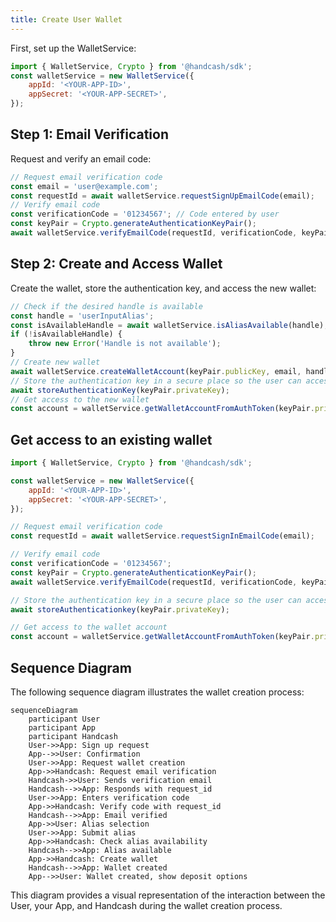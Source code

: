 ```yaml
---
title: Create User Wallet
---
```


First, set up the WalletService:

```javascript
import { WalletService, Crypto } from '@handcash/sdk';
const walletService = new WalletService({
    appId: '<YOUR-APP-ID>',
    appSecret: '<YOUR-APP-SECRET>',
});
```

## Step 1: Email Verification

Request and verify an email code:

```javascript
// Request email verification code
const email = 'user@example.com';
const requestId = await walletService.requestSignUpEmailCode(email);
// Verify email code
const verificationCode = '01234567'; // Code entered by user
const keyPair = Crypto.generateAuthenticationKeyPair();
await walletService.verifyEmailCode(requestId, verificationCode, keyPair.publicKey);
```

## Step 2: Create and Access Wallet

Create the wallet, store the authentication key, and access the new wallet:

```javascript
// Check if the desired handle is available
const handle = 'userInputAlias';
const isAvailableHandle = await walletService.isAliasAvailable(handle);
if (!isAvailableHandle) {
    throw new Error('Handle is not available');
}
// Create new wallet
await walletService.createWalletAccount(keyPair.publicKey, email, handle);
// Store the authentication key in a secure place so the user can access the wallet later
await storeAuthenticationKey(keyPair.privateKey);
// Get access to the new wallet
const account = walletService.getWalletAccountFromAuthToken(keyPair.privateKey);
```


## Get access to an existing wallet

```javascript
import { WalletService, Crypto } from '@handcash/sdk';

const walletService = new WalletService({
	appId: '<YOUR-APP-ID>',
	appSecret: '<YOUR-APP-SECRET>',
});

// Request email verification code
const requestId = await walletService.requestSignInEmailCode(email);

// Verify email code
const verificationCode = '01234567';
const keyPair = Crypto.generateAuthenticationKeyPair();
await walletService.verifyEmailCode(requestId, verificationCode, keyPair.publicKey);

// Store the authentication key in a secure place so the user can access the wallet later
await storeAuthenticationkey(keyPair.privateKey);

// Get access to the wallet account
const account = walletService.getWalletAccountFromAuthToken(keyPair.privateKey);
```

## Sequence Diagram

The following sequence diagram illustrates the wallet creation process:

```mermaid
sequenceDiagram
    participant User
    participant App
    participant Handcash
    User->>App: Sign up request
    App-->>User: Confirmation
    User->>App: Request wallet creation
    App->>Handcash: Request email verification
    Handcash->>User: Sends verification email
    Handcash-->>App: Responds with request_id
    User->>App: Enters verification code
    App->>Handcash: Verify code with request_id
    Handcash-->>App: Email verified
    App->>User: Alias selection
    User->>App: Submit alias
    App->>Handcash: Check alias availability
    Handcash-->>App: Alias available
    App->>Handcash: Create wallet
    Handcash-->>App: Wallet created
    App-->>User: Wallet created, show deposit options
```

This diagram provides a visual representation of the interaction between the User, your App, and Handcash during the wallet creation process.
